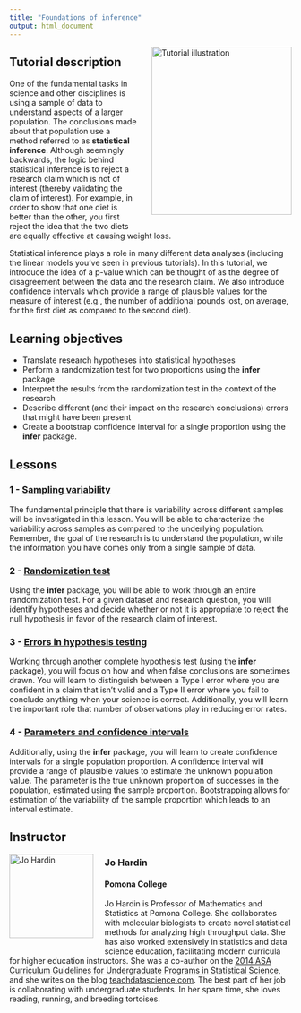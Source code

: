 ```yaml
---
title: "Foundations of inference"
output: html_document
---
```


<img style="float: right; margin: 0px 0px 20px 20px" src="../logo/openintro-hex.png" alt="Tutorial illustration" width="250" height="300">

## Tutorial description

One of the fundamental tasks in science and other disciplines is using a sample of data to understand aspects of a larger population. The conclusions made about that population use a method referred to as **statistical inference**.  Although seemingly backwards, the logic behind statistical inference is to reject a research claim which is not of interest (thereby validating the claim of interest).  For example, in order to show that one diet is better than the other, you first reject the idea that the two diets are equally effective at causing weight loss.  

Statistical inference plays a role in many different data analyses (including the linear models you've seen in previous tutorials). In this tutorial, we introduce the idea of a p-value which can be thought of as the degree of disagreement between the data and the research claim. We also introduce confidence intervals which provide a range of plausible values for the measure of interest (e.g., the number of additional pounds lost, on average, for the first diet as compared to the second diet).

## Learning objectives

* Translate research hypotheses into statistical hypotheses
* Perform a randomization test for two proportions using the **infer** package
* Interpret the results from the randomization test in the context of the research
* Describe different (and their impact on the research conclusions) errors that might have been present
* Create a bootstrap confidence interval for a single proportion using the **infer** package.


## Lessons

### 1 - [Sampling variability](https://openintro.shinyapps.io/ims-05-introduction-to-statistical-inference-01/)

The fundamental principle that there is variability across different samples will be investigated in this lesson. You will be able to characterize the variability across samples as compared to the underlying population. Remember, the goal of the research is to understand the population, while the information you have comes only from a single sample of data.


### 2 - [Randomization test](https://openintro.shinyapps.io/ims-05-introduction-to-statistical-inference-02/)


Using the **infer** package, you will be able to work through an entire randomization test. For a given dataset and research question, you will identify hypotheses and decide whether or not it is appropriate to reject the null hypothesis in favor of the research claim of interest.


### 3 - [Errors in hypothesis testing](https://openintro.shinyapps.io/ims-05-introduction-to-statistical-inference-03/)

Working through another complete hypothesis test (using the **infer** package), you will focus on how and when false conclusions are sometimes drawn. You will learn to distinguish between a Type I error where you are confident in a claim that isn't valid and a Type II error where you fail to conclude anything when your science is correct.  Additionally, you will learn the important role that number of observations play in reducing error rates.  

### 4 - [Parameters and confidence intervals](https://openintro.shinyapps.io/ims-05-introduction-to-statistical-inference-04/)

Additionally, using the **infer** package, you will learn to create confidence intervals for a single population proportion.  A confidence interval will provide a range of plausible values to estimate the unknown population value.  The parameter is the true unknown proportion of successes in the population, estimated using the sample proportion.  Bootstrapping allows for estimation of the variability of the sample proportion which leads to an interval estimate.

## Instructor

<img style="float: left; margin: 0px 20px 20px 0px" src="../instructor-photos/jo.png" alt="Jo Hardin" width="150" height="150">

### Jo Hardin

#### Pomona College

Jo Hardin is Professor of Mathematics and Statistics at Pomona College.
She collaborates with molecular biologists to create novel statistical methods for analyzing high throughput data.
She has also worked extensively in statistics and data science education, facilitating modern curricula for higher education instructors.
She was a co-author on the [2014 ASA Curriculum Guidelines for Undergraduate Programs in Statistical Science](https://www.amstat.org/asa/education/Curriculum-Guidelines-for-Undergraduate-Programs-in-Statistical-Science.aspx), and she writes on the blog [teachdatascience.com](https://teachdatascience.com/).
The best part of her job is collaborating with undergraduate students.
In her spare time, she loves reading, running, and breeding tortoises.